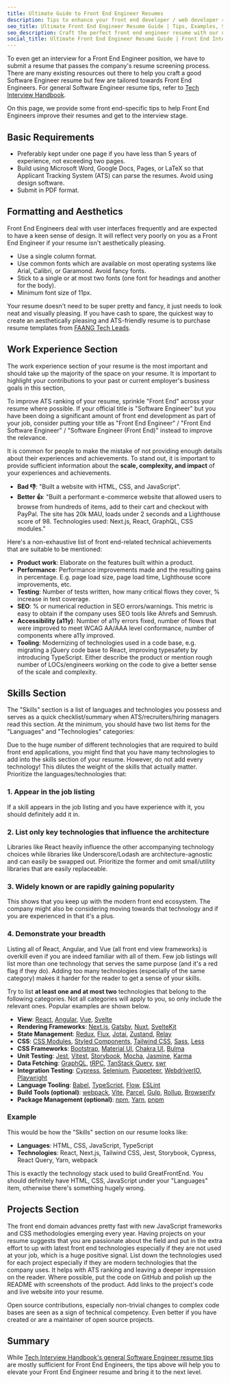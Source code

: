 ```yaml
---
title: Ultimate Guide to Front End Engineer Resumes
description: Tips to enhance your front end developer / web developer resume to get that front end job interview.
seo_title: Ultimate Front End Engineer Resume Guide | Tips, Examples, Strategies
seo_description: Craft the perfect front end engineer resume with our ultimate guide. Get front end-specific tips, real examples, and strategies to help you secure front end roles.
social_title: Ultimate Front End Engineer Resume Guide | Front End Interview Guide
---
```


To even get an interview for a Front End Engineer position, we have to submit a resume that passes the company's resume screening process. There are many existing resources out there to help you craft a good Software Engineer resume but few are tailored towards Front End Engineers. For general Software Engineer resume tips, refer to [Tech Interview Handbook](https://www.techinterviewhandbook.org/resume/).

On this page, we provide some front end-specific tips to help Front End Engineers improve their resumes and get to the interview stage.

## Basic Requirements

- Preferably kept under one page if you have less than 5 years of experience, not exceeding two pages.
- Build using Microsoft Word, Google Docs, Pages, or LaTeX so that Applicant Tracking System (ATS) can parse the resumes. Avoid using design software.
- Submit in PDF format.

## Formatting and Aesthetics

Front End Engineers deal with user interfaces frequently and are expected to have a keen sense of design. It will reflect very poorly on you as a Front End Engineer if your resume isn't aesthetically pleasing.

- Use a single column format.
- Use common fonts which are available on most operating systems like Arial, Calibri, or Garamond. Avoid fancy fonts.
- Stick to a single or at most two fonts (one font for headings and another for the body).
- Minimum font size of 11px.

Your resume doesn't need to be super pretty and fancy, it just needs to look neat and visually pleasing. If you have cash to spare, the quickest way to create an aesthetically pleasing and ATS-friendly resume is to purchase resume templates from [FAANG Tech Leads](https://www.faangtechleads.com/).

## Work Experience Section

The work experience section of your resume is the most important and should take up the majority of the space on your resume. It is important to highlight your contributions to your past or current employer's business goals in this section,

To improve ATS ranking of your resume, sprinkle "Front End" across your resume where possible. If your official title is "Software Engineer" but you have been doing a significant amount of front end development as part of your job, consider putting your title as "Front End Engineer" / "Front End Software Engineer" / "Software Engineer (Front End)" instead to improve the relevance.

It is common for people to make the mistake of not providing enough details about their experiences and achievements. To stand out, it is important to provide sufficient information about the **scale, complexity, and impact** of your experiences and achievements.

- **Bad 👎**: "Built a website with HTML, CSS, and JavaScript".
- **Better 👍**: "Built a performant e-commerce website that allowed users to browse from hundreds of items, add to their cart and checkout with PayPal. The site has 20k MAU, loads under 2 seconds and a Lighthouse score of 98. Technologies used: Next.js, React, GraphQL, CSS modules."

Here's a non-exhaustive list of front end-related technical achievements that are suitable to be mentioned:

- **Product work**: Elaborate on the features built within a product.
- **Performance**: Performance improvements made and the resulting gains in percentage. E.g. page load size, page load time, Lighthouse score improvements, etc.
- **Testing**: Number of tests written, how many critical flows they cover, % increase in test coverage.
- **SEO**: % or numerical reduction in SEO errors/warnings. This metric is easy to obtain if the company uses SEO tools like Ahrefs and Semrush.
- **Accessibility (a11y)**: Number of a11y errors fixed, number of flows that were improved to meet WCAG AA/AAA level conformance, number of components where a11y improved.
- **Tooling**: Modernizing of technologies used in a code base, e.g. migrating a jQuery code base to React, improving typesafety by introducing TypeScript. Either describe the product or mention rough number of LOCs/engineers working on the code to give a better sense of the scale and complexity.

## Skills Section

The "Skills" section is a list of languages and technologies you possess and serves as a quick checklist/summary when ATS/recruiters/hiring managers read this section. At the minimum, you should have two list items for the "Languages" and "Technologies" categories:

Due to the huge number of different technologies that are required to build front end applications, you might find that you have many technologies to add into the skills section of your resume. However, do not add every technology! This dilutes the weight of the skills that actually matter. Prioritize the languages/technologies that:

### 1. Appear in the job listing

If a skill appears in the job listing and you have experience with it, you should definitely add it in.

### 2. List only key technologies that influence the architecture

Libraries like React heavily influence the other accompanying technology choices while libraries like Underscore/Lodash are architecture-agnostic and can easily be swapped out. Prioritize the former and omit small/utility libraries that are easily replaceable.

### 3. Widely known or are rapidly gaining popularity

This shows that you keep up with the modern front end ecosystem. The company might also be considering moving towards that technology and if you are experienced in that it's a plus.

### 4. Demonstrate your breadth

Listing all of React, Angular, and Vue (all front end view frameworks) is overkill even if you are indeed familiar with all of them. Few job listings will list more than one technology that serves the same purpose (and it's a red flag if they do). Adding too many technologies (especially of the same category) makes it harder for the reader to get a sense of your skills.

Try to list **at least one and at most two** technologies that belong to the following categories. Not all categories will apply to you, so only include the relevant ones. Popular examples are shown below.

- **View**: [React](https://reactjs.org/), [Angular](https://angular.io/), [Vue](https://vuejs.org/), [Svelte](https://svelte.dev/)
- **Rendering Frameworks**: [Next.js](https://nextjs.org/), [Gatsby](https://www.gatsbyjs.com/), [Nuxt](https://nuxtjs.org/), [SvelteKit](https://kit.svelte.dev/)
- **State Management**: [Redux](https://redux.js.org/), [Flux](https://facebook.github.io/flux/), [Jotai](https://jotai.org/), [Zustand](https://github.com/pmndrs/zustand), [Relay](https://relay.dev/)
- **CSS**: [CSS Modules](https://github.com/css-modules/css-modules), [Styled Components](https://styled-components.com/), [Tailwind CSS](https://tailwindcss.com/), [Sass](https://sass-lang.com/), [Less](https://lesscss.org/)
- **CSS Frameworks**: [Bootstrap](https://getbootstrap.com/), [Material UI](https://mui.com/), [Chakra UI](https://chakra-ui.com/), [Bulma](https://bulma.io/)
- **Unit Testing**: [Jest](https://jestjs.io/), [Vitest](https://vitest.dev/), [Storybook](https://storybook.js.org/), [Mocha](https://mochajs.org/), [Jasmine](https://jasmine.github.io/), [Karma](https://karma-runner.github.io/latest/index.html)
- **Data Fetching**: [GraphQL](https://graphql.org/), [tRPC](https://trpc.io/), [TanStack Query](https://tanstack.com/query/v3/), [swr](https://swr.vercel.app/)
- **Integration Testing**: [Cypress](https://www.cypress.io/), [Selenium](https://www.selenium.dev/), [Puppeteer](https://pptr.dev/), [WebdriverIO](https://webdriver.io/), [Playwright](https://playwright.dev/)
- **Language Tooling**: [Babel](https://babeljs.io/), [TypeScript](https://www.typescriptlang.org/), [Flow](https://flow.org/), [ESLint](https://eslint.org/)
- **Build Tools (optional)**: [webpack](https://webpack.js.org/), [Vite](https://vitejs.dev/), [Parcel](https://parceljs.org/), [Gulp](https://gulpjs.com/), [Rollup](https://rollupjs.org/), [Browserify](https://browserify.org/)
- **Package Management (optional)**: [npm](https://www.npmjs.com/), [Yarn](https://yarnpkg.com/), [pnpm](https://pnpm.io/)

### Example

This would be how the "Skills" section on our resume looks like:

- **Languages**: HTML, CSS, JavaScript, TypeScript
- **Technologies**: React, Next.js, Tailwind CSS, Jest, Storybook, Cypress, React Query, Yarn, webpack

This is exactly the technology stack used to build GreatFrontEnd. You should definitely have HTML, CSS, JavaScript under your "Languages" item, otherwise there's something hugely wrong.

## Projects Section

The front end domain advances pretty fast with new JavaScript frameworks and CSS methodologies emerging every year. Having projects on your resume suggests that you are passionate about the field and put in the extra effort to up with latest front end technologies especially if they are not used at your job, which is a huge positive signal. List down the technologies used for each project especially if they are modern technologies that the company uses. It helps with ATS ranking and leaving a deeper impression on the reader. Where possible, put the code on GitHub and polish up the README with screenshots of the product. Add links to the project's code and live website into your resume.

Open source contributions, especially non-trivial changes to complex code bases are seen as a sign of technical competency. Even better if you have created or are a maintainer of open source projects.

## Summary

While [Tech Interview Handbook's general Software Engineer resume tips](https://www.techinterviewhandbook.org/resume/) are mostly sufficient for Front End Engineers, the tips above will help you to elevate your Front End Engineer resume and bring it to the next level.
